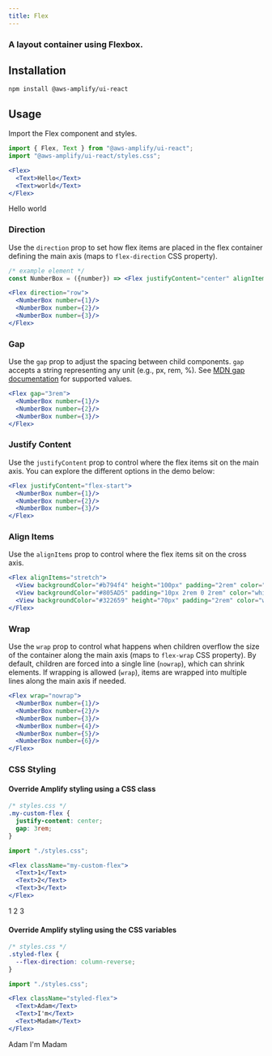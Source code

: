 ```yaml
---
title: Flex
---
```

### A layout container using Flexbox.

## Installation

```
npm install @aws-amplify/ui-react
```

## Usage

Import the Flex component and styles.

```jsx
import { Flex, Text } from "@aws-amplify/ui-react";
import "@aws-amplify/ui-react/styles.css";

<Flex>
  <Text>Hello</Text>
  <Text>world</Text>
</Flex>
```

<Flex>
  <Text>Hello</Text>
  <Text>world</Text>
</Flex>

### Direction

Use the `direction` prop to set how flex items are placed in the flex container defining the main axis (maps to `flex-direction` CSS property).

```jsx
/* example element */
const NumberBox = ({number}) => <Flex justifyContent="center" alignItems="center" width="15rem" height="3rem" borderRadius="5px" fontWeight="bold" color="white" backgroundColor="#805AD5">{number}</Flex>;

<Flex direction="row">
  <NumberBox number={1}/>
  <NumberBox number={2}/>
  <NumberBox number={3}/>
</Flex>
```

<FlexDemo demoType="direction" />

### Gap

Use the `gap` prop to adjust the spacing between child components. `gap` accepts a string representing any unit (e.g., px, rem, %). See [MDN gap documentation](https://developer.mozilla.org/en-US/docs/Web/CSS/gap) for supported values. 

```jsx
<Flex gap="3rem">
  <NumberBox number={1}/>
  <NumberBox number={2}/>
  <NumberBox number={3}/>
</Flex>
```

<FlexDemo demoType="gap" />

### Justify Content

Use the `justifyContent` prop to control where the flex items sit on the main axis. You can explore the different options in the demo below:

```jsx
<Flex justifyContent="flex-start">
  <NumberBox number={1}/>
  <NumberBox number={2}/>
  <NumberBox number={3}/>
</Flex>
```

<FlexDemo demoType="justifyContent" />

### Align Items

Use the `alignItems` prop to control where the flex items sit on the cross axis.

```jsx
<Flex alignItems="stretch">
  <View backgroundColor="#b794f4" height="100px" padding="2rem" color="white">Wow!</View>
  <View backgroundColor="#805AD5" padding="10px 2rem 0 2rem" color="white">I love to use</View>
  <View backgroundColor="#322659" height="70px" padding="2rem" color="white">Flex</View>
</Flex>
```

<FlexDemo demoType="alignItems" />

### Wrap

Use the `wrap` prop to control what happens when children overflow the size of the container along the main axis (maps to `flex-wrap` CSS property). By default, children are forced into a single line (`nowrap`), which can shrink elements. If wrapping is allowed (`wrap`), items are wrapped into multiple lines along the main axis if needed. 

```jsx
<Flex wrap="nowrap">
  <NumberBox number={1}/>
  <NumberBox number={2}/>
  <NumberBox number={3}/>
  <NumberBox number={4}/>
  <NumberBox number={5}/>
  <NumberBox number={6}/>
</Flex>
```

<FlexDemo demoType="wrap" />

### CSS Styling

#### Override Amplify styling using a CSS class

```css
/* styles.css */
.my-custom-flex {
  justify-content: center;
  gap: 3rem;
}
```

```jsx
import "./styles.css";

<Flex className="my-custom-flex">
  <Text>1</Text>
  <Text>2</Text>
  <Text>3</Text>
</Flex>
```

<Flex className="my-custom-flex">
  <Text>1</Text>
  <Text>2</Text>
  <Text>3</Text>
</Flex>

#### Override Amplify styling using the CSS variables

```css
/* styles.css */
.styled-flex {
  --flex-direction: column-reverse;
}
```

```jsx
import "./styles.css";

<Flex className="styled-flex">
  <Text>Adam</Text>
  <Text>I'm</Text>
  <Text>Madam</Text>
</Flex>
```

<Flex className="styled-flex">
  <Text>Adam</Text>
  <Text>I'm</Text>
  <Text>Madam</Text>
</Flex>
